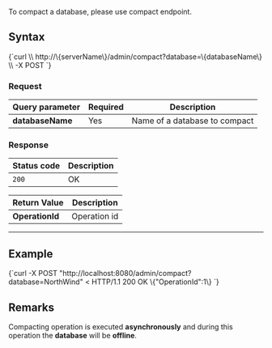 
To compact a database, please use compact endpoint.

## Syntax

<TabItem value="json" label="json">
<CodeBlock language="json">
{`curl \\
	http://\{serverName\}/admin/compact?database=\{databaseName\} \\
	-X POST
`}
</CodeBlock>
</TabItem>

### Request

| Query parameter | Required | Description |
| ------------- | -- | ---- |
| **databaseName** | Yes | Name of a database to compact |

### Response

| Status code | Description |
| ----------- | - |
| `200` | OK |

| Return Value | Description |
| ------------- | ------------- |
| **OperationId** | Operation id |

---

## Example

<TabItem value="json" label="json">
<CodeBlock language="json">
{`curl -X POST "http://localhost:8080/admin/compact?database=NorthWind"
< HTTP/1.1 200 OK
\{"OperationId":1\}
`}
</CodeBlock>
</TabItem>

## Remarks

Compacting operation is executed **asynchronously** and during this operation the **database** will be **offline**.


